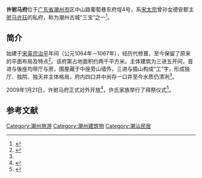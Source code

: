 {{coord|23|40|25|N|116|38|34|E|scale:200000|display=title}}
{{文物保护单位
| 级别 = 全国
| 名称 = 许驸马府
| 图片 = [[File:许驸马府.JPG|220px]]
| 编号 = 4-151
| 分类 = 古建筑
| 时代 = [[明朝|明]]
| 所在 =  {{CHN}}[[广东省|广东省]][[潮州市|潮州市]]
| 登录 = 1996年
| Cat = 广东全国重点文物保护单位
}}
'''许驸马府'''位于[[广东省|广东省]][[潮州市|潮州市]]区中山路葡萄巷东府埕4号，系[[宋太宗|宋太宗]]曾孙女德安郡主[[驸马|驸马]][[许珏_(宋朝)|许珏]]的私府，称为潮州古城“三宝”之一<ref name="ha">{{cite web | language = zh-hans | publisher = 中国爱国主义教育网 | title = 潮州市中山路许驸马府 | url = http://www.china-efe.org/article/article_show.php?article_id=23924 | author =  | date = 2008-05-26 | accessdate = 2009-06-30 | deadurl = yes | archiveurl = https://web.archive.org/web/20120322034124/http://www.china-efe.org/article/article_show.php?article_id=23924 | archivedate = 2012-03-22 }}</ref>。

== 简介 ==
始建于[[宋英宗|宋英宗]][[治平|治平]]年间（公元1064年－1067年），经历代修葺，至今保留了原来的平面布局及特点<ref>{{cite web| language =zh-hans| publisher =汕头大学图书馆| title =许驸马府| url =http://cstc.lib.stu.edu.cn/Articleview.asp?ArticleID=963| author =潮州市地方志办公室| date =| accessdate =2009-06-30}}{{dead link|date=2018年4月 |bot=InternetArchiveBot |fix-attempted=yes }}</ref>。该府第占地面积约两千平方米。主体建筑为三进五开间，首进与後座均带厅与房，围屋藏于中座旁山墙外，三进与插山构成“工”字，形成独厅、独院、独天井主体格局，府内四口井中尚存一口井至今水质仍清冽<ref name="ha" />。

2009年1月21日，许驸马府正式对外开放<ref>{{cite web | language = zh-hans | publisher = [[人民网|人民网]]（转自《广州日报》） | title = 潮州千年"许驸马府"迎客 | url = http://culture.people.com.cn/GB/40565/85830/8836184.html | author = 厉振羽 | date = 2009年2月19日 | accessdate = 2009-06-30 | archive-date = 2016-03-04 | archive-url = https://web.archive.org/web/20160304074540/http://culture.people.com.cn/GB/40565/85830/8836184.html | dead-url = no }}</ref>，许氏家族举行了拜祭仪式<ref>{{cite web | language = zh-hans | publisher = 潮汕风情网 | title = 潮州许驸马府正式对外开放 | url = http://www.csfqw.com/html/2/47D6E796-EFD8-4EE1-8594-F722351C08C5.html | author = 王光辉 | date = 2009-01-21 | accessdate = 2009-06-30 | deadurl = yes | archiveurl = https://web.archive.org/web/20090214101518/http://www.csfqw.com/html/2/47D6E796-EFD8-4EE1-8594-F722351C08C5.html | archivedate = 2009-02-14 }}</ref>。

==参考文献==
<div class="references-small">
<references />
</div>

{{潮州市文物保护单位}}
{{广东全国重点文物保护单位}}
[[Category:潮州旅游|Category:潮州旅游]]
[[Category:潮州建筑物|Category:潮州建筑物]]
[[Category:潮汕民居|Category:潮汕民居]]